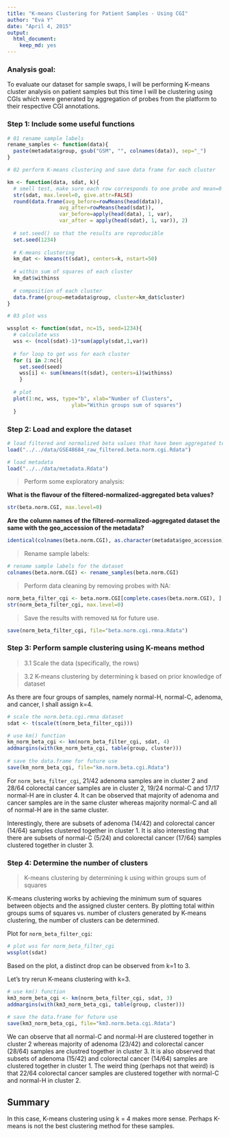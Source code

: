 ```yaml
---
title: "K-means Clustering for Patient Samples - Using CGI"
author: "Eva Y"
date: "April 4, 2015"
output:
  html_document:
    keep_md: yes
---
```


### Analysis goal: 
To evaluate our dataset for sample swaps, I will be performing K-means cluster analysis on patient samples but this time I will be clustering using CGIs which were generated by aggregation of probes from the platform to their respective CGI annotations.


### Step 1: Include some useful functions
```r
# 01 rename sample labels
rename_samples <- function(data){
  paste(metadata$group, gsub("GSM", "", colnames(data)), sep="_")
}

# 02 perform K-means clustering and save data frame for each cluster

km <- function(data, sdat, k){
  # smell test, make sure each row corresponds to one probe and mean=0 and var=1
  str(sdat, max.level=0, give.attr=FALSE)
  round(data.frame(avg_before=rowMeans(head(data)),
                 avg_after=rowMeans(head(sdat)),
                 var_before=apply(head(data), 1, var),
                 var_after = apply(head(sdat), 1, var)), 2)
  
  # set.seed() so that the results are reproducible
  set.seed(1234)
  
  # K-means clustering
  km_dat <- kmeans(t(sdat), centers=k, nstart=50)
  
  # within sum of squares of each cluster
  km_dat$withinss
  
  # composition of each cluster
  data.frame(group=metadata$group, cluster=km_dat$cluster)
}

# 03 plot wss

wssplot <- function(sdat, nc=15, seed=1234){
  # calculate wss
  wss <- (ncol(sdat)-1)*sum(apply(sdat,1,var))
  
  # for loop to get wss for each cluster
  for (i in 2:nc){
    set.seed(seed)
    wss[i] <- sum(kmeans(t(sdat), centers=i)$withinss)
    }
  
  # plot
  plot(1:nc, wss, type="b", xlab="Number of Clusters",
                     ylab="Within groups sum of squares")
  }
```


### Step 2: Load and explore the dataset
```r
# load filtered and normalized beta values that have been aggregated to respective CGI
load("../../data/GSE48684_raw_filtered.beta.norm.cgi.Rdata")

# load metadata
load("../../data/metadata.Rdata")
```

> Perform some exploratory analysis: 

**What is the flavour of the filtered-normalized-aggregated beta values?**
```r
str(beta.norm.CGI, max.level=0)
```

**Are the column names of the filtered-normalized-aggregated dataset the same with the geo_accession of the metadata?**
```r
identical(colnames(beta.norm.CGI), as.character(metadata$geo_accession))
```

> Rename sample labels:

```r
# rename sample labels for the dataset
colnames(beta.norm.CGI) <- rename_samples(beta.norm.CGI)
```

> Perform data cleaning by removing probes with NA:

```r
norm_beta_filter_cgi <- beta.norm.CGI[complete.cases(beta.norm.CGI), ]
str(norm_beta_filter_cgi, max.level=0)
```

> Save the results with removed `NA` for future use. 

```r
save(norm_beta_filter_cgi, file="beta.norm.cgi.rmna.Rdata")
```


### Step 3: Perform sample clustering using K-means method
> 3.1 Scale the data (specifically, the rows)

> 3.2 K-means clustering by determining k based on prior knowledge of dataset

As there are four groups of samples, namely normal-H, normal-C, adenoma, and cancer, I shall assign k=4.
```r
# scale the norm.beta.cgi.rmna dataset
sdat <- t(scale(t(norm_beta_filter_cgi)))

# use km() function
km_norm_beta_cgi <- km(norm_beta_filter_cgi, sdat, 4)
addmargins(with(km_norm_beta_cgi, table(group, cluster)))
                       
# save the data.frame for future use
save(km_norm_beta_cgi, file="km.norm.beta.cgi.Rdata")
```

For `norm_beta_filter_cgi`, 21/42 adenoma samples are in cluster 2 and 28/64 colorectal cancer samples are in cluster 2, 19/24 normal-C and 17/17 normal-H are in cluster 4. It can be observed that majority of adenoma and cancer samples are in the same cluster whereas majority normal-C and all of normal-H are in the same cluster. 

Interestingly, there are subsets of adenoma (14/42) and colorectal cancer (14/64) samples clustered together in cluster 1. It is also interesting that there are subsets of normal-C (5/24) and colorectal cancer (17/64) samples clustered together in cluster 3. 

### Step 4: Determine the number of clusters

> K-means clustering by determining k using within groups sum of squares

K-means clustering works by achieving the minimum sum of squares between objects and the assigned cluster centers. By plotting total within groups sums of squares vs. number of clusters generated by K-means clustering, the number of clusters can be determined. 

Plot for `norm_beta_filter_cgi`:
```r
# plot wss for norm_beta_filter_cgi
wssplot(sdat)
```

Based on the plot, a distinct drop can be observed from k=1 to 3. 

Let's try rerun K-means clustering with k=3.
```r
# use km() function
km3_norm_beta_cgi <- km(norm_beta_filter_cgi, sdat, 3)
addmargins(with(km3_norm_beta_cgi, table(group, cluster)))
                       
# save the data.frame for future use
save(km3_norm_beta_cgi, file="km3.norm.beta.cgi.Rdata")
```

We can observe that all normal-C and normal-H are clustered together in cluster 2 whereas majority of adenoma (23/42) and colorectal cancer (28/64) samples are clustred together in cluster 3. It is also observed that subsets of adenoma (15/42) and colorectal cancer (14/64) samples are clustered together in cluster 1. The weird thing (perhaps not that weird) is that 22/64 colorectal cancer samples are clustered together with normal-C and normal-H in cluster 2. 

## Summary
In this case, K-means clustering using k = 4 makes more sense. Perhaps K-means is not the best clustering method for these samples.
